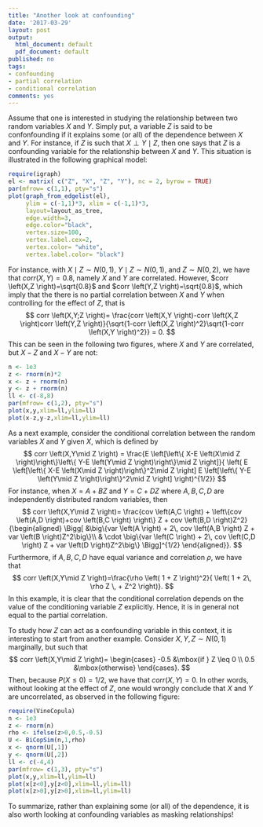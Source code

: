 ```yaml
---
title: "Another look at confounding"
date: '2017-03-29'
layout: post
output:
  html_document: default
  pdf_document: default
published: no
tags:
- confounding
- partial correlation
- conditional correlation
comments: yes
---
```

Assume that one is interested in studying the relationship between two random 
variables $X$ and $Y$. Simply put, a variable $Z$ is said to be confonfounding 
if it explains some (or all) of the dependence between $X$ and $Y$. For instance, 
if $Z$ is such that $X \perp Y \mid Z$, then one says that $Z$ is a confounding 
variable for the relationship between $X$ and $Y$. This situation is illustrated 
in the following graphical model:
```r
require(igraph)
el <- matrix( c("Z", "X", "Z", "Y"), nc = 2, byrow = TRUE)
par(mfrow= c(1,1), pty="s")
plot(graph_from_edgelist(el), 
     ylim = c(-1,1)*3, xlim = c(-1,1)*3,
     layout=layout_as_tree, 
     edge.width=3,
     edge.color="black",
     vertex.size=100,
     vertex.label.cex=2,
     vertex.color= "white", 
     vertex.label.color= "black")
```

For instance, with $X\mid Z \sim N(0,1)$, $Y \mid Z \sim N(0,1)$, and 
$Z \sim N(0,2)$, we have that $corr \left(X,Y \right)=0.8$, namely $X$ and $Y$ are correlated. 
However, $corr \left(X,Z \right)=\sqrt{0.8}$ and $corr \left(Y,Z \right)=\sqrt{0.8}$, which imply that 
the there is no partial correlation between $X$ and $Y$ when controlling for the effect of $Z$, that is
$$
corr \left(X,Y;Z \right)= \frac{corr \left(X,Y \right)-corr \left(X,Z \right)corr \left(Y,Z \right)}{\sqrt{1-corr \left(X,Z \right)^2}\sqrt{1-corr \left(X,Y \right)^2}} = 0.
$$
This can be seen in the following two figures, where $X$ and $Y$ are correlated, 
but $X-Z$ and $X-Y$ are not:
```r
n <- 1e3
z <- rnorm(n)*2
x <- z + rnorm(n)
y <- z + rnorm(n)
ll <- c(-8,8)
par(mfrow= c(1,2), pty="s")
plot(x,y,xlim=ll,ylim=ll)
plot(x-z,y-z,xlim=ll,ylim=ll)
```

As a next example, consider the conditional correlation between the random variables $X$ and $Y$ given $X$, which is defined by
$$
corr \left(X,Y\mid Z \right) = 
\frac{E \left[\left\{ X-E \left(X\mid Z \right)\right\}\left\{ Y-E \left(Y\mid Z \right)\right\}\mid Z \right]}{ \left( E \left[\left\{ X-E \left(X\mid Z \right)\right\}^2\mid Z \right] E \left[\left\{ Y-E \left(Y\mid Z \right)\right\}^2\mid Z \right] \right)^{1/2}}
$$
For instance, when $X =  A + BZ$ and $Y =  C + DZ$ where $A,B,C,D$ are independently distributed random variables, then
$$
    corr \left(X,Y\mid Z \right)=  
    \frac{cov \left(A,C \right) + \left\{cov \left(A,D \right)+cov \left(B,C \right) \right\} Z + cov \left(B,D \right)Z^2}{\begin{aligned}
 \Bigg[ &\big\{var \left(A \right) + 2\, cov \left(A,B \right)  Z + var \left(B \right)Z^2\big\}\\
           & \cdot \big\{var \left(C \right) + 2\, cov \left(C,D \right)  Z + var \left(D \right)Z^2\big\} \Bigg]^{1/2}
\end{aligned}}.
$$
Furthermore, if $A,B,C,D$ have equal variance and correlation $\rho$, we have that
$$
    corr \left(X,Y\mid Z \right)=\frac{\rho \left( 1 + Z \right)^2}{
    \left( 1 + 2\, \rho Z \, + Z^2 \right)}.
$$
In this example, it is clear that the conditional correlation depends on the value of the conditioning variable $Z$ explicitly. Hence, it is in general not equal to the partial correlation.

To study how $Z$ can act as a confounding variable in this context, it is interesting to start from 
another example. Consider $X,Y,Z \sim N(0,1)$ marginally,
but such that $$
corr \left(X,Y\mid Z \right)= \begin{cases}
-0.5 &\mbox{if } Z \leq 0 \\
0.5 &\mbox{otherwise}
\end{cases}.
$$
Then, because $P(X \leq 0) = 1/2$, we have that $corr \left(X,Y\right) = 0$. In other words,
without looking at the effect of $Z$, one would wrongly conclude that $X$ and $Y$ are uncorrelated, as observed in the following figure:
```r
require(VineCopula)
n <- 1e3
z <- rnorm(n)
rho <- ifelse(z>0,0.5,-0.5)
U <- BiCopSim(n,1,rho)
x <- qnorm(U[,1])
y <- qnorm(U[,2])
ll <- c(-4,4)
par(mfrow= c(1,3), pty="s")
plot(x,y,xlim=ll,ylim=ll)
plot(x[z<0],y[z<0],xlim=ll,ylim=ll)
plot(x[z>0],y[z>0],xlim=ll,ylim=ll)
```

To summarize, rather than explaining some (or all) of the dependence, it is also worth looking at confounding variables as masking relationships!